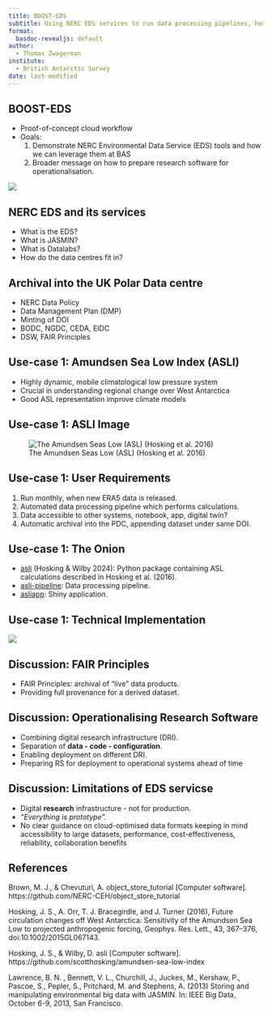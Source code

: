 ```yaml
---
title: BOOST-EDS
subtitle: Using NERC EDS services to run data processing pipelines, host applications and archive live data products. 
format:
  basdoc-revealjs: default
author: 
  - Thomas Zwagerman
institute: 
  - British Antarctic Survey
date: last-modified
---
```


## BOOST-EDS

- Proof-of-concept cloud workflow
- Goals:
  1. Demonstrate NERC Environmental Data Service (EDS) tools and how we can leverage them at BAS
  2. Broader message on how to prepare research software for operationalisation.

![](https://cdn.web.bas.ac.uk/bas-style-kit/0.6.1/img/logos-symbols/bas-logo-inverse-transparent-256.png)

## NERC EDS and its services
- What is the EDS?
- What is JASMIN?
- What is Datalabs?
- How do the data centres fit in? 

## Archival into the UK Polar Data centre
- NERC Data Policy
- Data Management Plan (DMP)
- Minting of DOI
- BODC, NGDC, CEDA, EIDC
- DSW, FAIR Principles

## Use-case 1: Amundsen Sea Low Index (ASLI)

-   Highly dynamic, mobile climatological low pressure system
-   Crucial in understanding regional change over West Antarctica
-   Good ASL representation improve climate models

## Use-case 1: ASLI Image

![The Amundsen Seas Low (ASL) (Hosking et al. 2016)](images/asl.jpg)

## Use-case 1: User Requirements

1. Run monthly, when new ERA5 data is released.
1. Automated data processing pipeline which performs calculations.
1. Data accessible to other systems, notebook, app, digital twin?
1. Automatic archival into the PDC, appending dataset under same DOI.

## Use-case 1: The Onion
* [asli](https://github.com/davidwilby/amundsen-sea-low-index) (Hosking & Wilby 2024): Python package containing ASL calculations described in Hosking et al. (2016).
* [asli-pipeline](https://github.com/antarctica/asli-pipeline): Data processing pipeline.
* [asliapp](https://github.com/antarctica/asliapp/tree/main): Shiny application.

## Use-case 1: Technical Implementation
![](images/asli-technical-overview-light.png)

## Discussion: FAIR Principles
- FAIR Principles: archival of "live" data products.
- Providing full provenance for a derived dataset.

## Discussion: Operationalising Research Software
- Combining digital research infrastructure (DRI).
- Separation of **data - code - configuration**.
- Enabling deployment on different DRI.
- Preparing RS for deployment to operational systems ahead of time

## Discussion: Limitations of EDS servicse
- Digital **research** infrastructure - not for production.
- _"Everything is prototype"._
- No clear guidance on cloud-optimised data formats keeping in mind accessibility to large datasets, performance, cost-effectiveness, reliability, collaboration benefits


## References {.smaller}
Brown, M. J., & Chevuturi, A. object_store_tutorial [Computer software]. https://github.com/NERC-CEH/object_store_tutorial

Hosking, J. S., A. Orr, T. J. Bracegirdle, and J. Turner (2016), Future circulation changes off West Antarctica: Sensitivity of the Amundsen Sea Low to projected anthropogenic forcing, Geophys. Res. Lett., 43, 367–376, doi:10.1002/2015GL067143.

Hosking, J. S., & Wilby, D. asli [Computer software]. https://github.com/scotthosking/amundsen-sea-low-index

Lawrence, B. N. , Bennett, V. L., Churchill, J., Juckes, M., Kershaw, P., Pascoe, S., Pepler, S., Pritchard, M. and Stephens, A. (2013) Storing and manipulating environmental big data with JASMIN. In: IEEE Big Data, October 6-9, 2013, San Francisco.